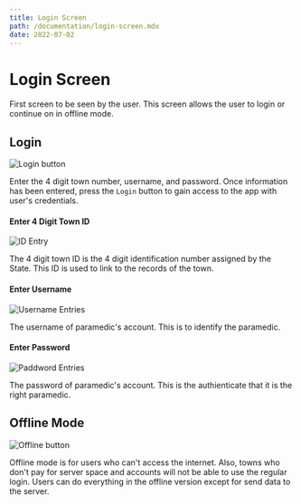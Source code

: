 ```yaml
---
title: Login Screen
path: /documentation/login-screen.mdx
date: 2022-07-02
---
```


# Login Screen

First screen to be seen by the user. This screen allows the user to login or continue on in offline mode.

## Login

![Login button](../../images/doc/login/login.jpg)

Enter the 4 digit town number, username, and password.
Once information has been entered, press the `Login` button to gain access to the app with user's credentials.

#### Enter 4 Digit Town ID

![ID Entry](../../images/doc/login/id.jpg)

The 4 digit town ID is the 4 digit identification number assigned by the State. This ID is used to link to the records of the town.

#### Enter Username

![Username Entries](../../images/doc/login/username.jpg)

The username of paramedic's account. This is to identify the paramedic.

#### Enter Password

![Paddword Entries](../../images/doc/login/password.jpg)

The password of paramedic's account. This is the authienticate that it is the right paramedic.

## Offline Mode

![Offline button](../../images/doc/login/offline.jpg)

Offline mode is for users who can't access the internet.
Also, towns who don't pay for server space and accounts will not be able to use the regular login.
Users can do everything in the offline version except for send data to the server.
